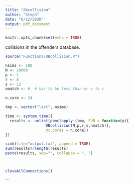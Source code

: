 ```yaml
---
title: "dbcollision"
author: "Steph"
date: "6/12/2020"
output: pdf_document
---
```


```r
knitr::opts_chunk$set(echo = TRUE)
```
collisions in the offenders database. 


```r
source("Functions/DBcollision.R")
```



```r
nsims <- 100
N <- 10000
p <- 1
r <- 8
s <- 12
nmatch <- 6  # has to be less than or = to r 

n.core <- 24

tmp <- vector("list", nsims)

time <- system.time({
  results <- unlist(pbmclapply (tmp, FUN = function(y){
                  DBcollision(N,p,r,s,nmatch)},
                  mc.cores = n.core))
})

sink(file="output.txt", append = TRUE)
sum(results)/length(results)
paste(results, sep="", collapse = ", ")



closeAllConnections()
```

```